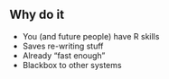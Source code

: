 ## Why do it

- You (and future people) have R skills
- Saves re-writing stuff
- Already "fast enough"
- Blackbox to other systems